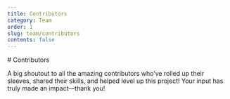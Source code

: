 ```yaml
---
title: Contributors
category: Team
order: 1
slug: team/contributors
contents: false
---
```



<div className="container text-center max-w-xl mx-auto [&>h1]:text-4xl [&>p]:text-lg [&>p]:text-gray-700 dark:[&>p]:text-gray-400">
# Contributors

A big shoutout to all the amazing contributors who’ve rolled up their sleeves, shared their skills, and helped level up this project! Your input has truly made an impact—thank you!

</div>

<Contributors />
